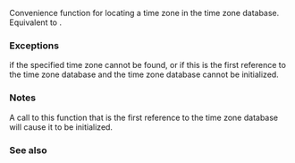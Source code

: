 {{cpp/chrono/title|locate_zone}}
{{cpp/chrono/navbar}}
{{ddcl|since=c++20|header=chrono|
const std::chrono::time_zone* locate_zone( std::string_view tz_name );
}}

Convenience function for locating a time zone in the time zone database. Equivalent to {{c|std::chrono::get_tzdb().locate_zone(tz_name)}}.

===Exceptions===
{{lc|std::runtime_error}} if the specified time zone cannot be found, or if this is the first reference to the time zone database and the time zone database cannot be initialized.

===Notes===
A call to this function that is the first reference to the time zone database will cause it to be initialized.

===See also===
{{dsc begin}}
{{dsc inc|cpp/chrono/tzdb/dsc locate_zone}}
{{dsc inc|cpp/chrono/dsc tzdb functions}}
{{dsc end}}

{{langlinks|es|ja|ru|zh}}